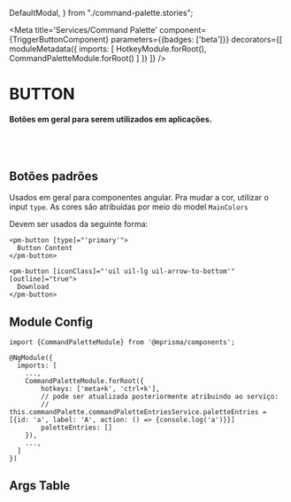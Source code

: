   DefaultModal,
} from "./command-palette.stories";

<Meta
  title='Services/Command Palette'
  component={TriggerButtonComponent}
  parameters={{badges: ['beta']}}
  decorators={[
    moduleMetadata({
      imports: [
        HotkeyModule.forRoot(),
        CommandPaletteModule.forRoot()
      ]
    })
  ]}
/>

# BUTTON

#### Botões em geral para serem utilizados em aplicações.

<br/>
<br/>

## Botões padrões

Usados em geral para componentes angular. Pra mudar a cor, utilizar o input `type`.
As cores são atribuídas por meio do model `MainColors`

Devem ser usados da seguinte forma:

```
<pm-button [type]="'primary'">
  Button Content
</pm-button>
```

<Canvas>
  <Story name='Default' story={DefaultModal}/>
</Canvas>

```
<pm-button [iconClass]="'uil uil-lg uil-arrow-to-bottom'" [outline]="true">
  Download
</pm-button>
```

## Module Config

```
import {CommandPaletteModule} from '@mprisma/components';

@NgModule({
  imports: [
    ...,
    CommandPaletteModule.forRoot({
        hotkeys: ['meta+k', 'ctrl+k'],
        // pode ser atualizada posteriormente atribuindo ao serviço:
        // this.commandPalette.commandPaletteEntriesService.paletteEntries = [{id: 'a', label: 'A', action: () => {console.log('a')}}]
        paletteEntries: []
    }),
    ...,
  ]
})
```

## Args Table

<ArgsTable story='Default'/>
